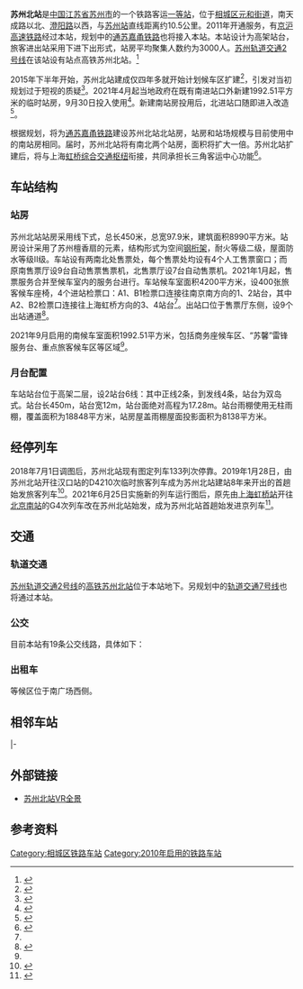 {{about|[[京沪高速铁路|京沪高速铁路]]'''苏州北站'''|[[苏州轨道交通|苏州轨道交通]]在此设立的站点|高铁苏州北站|[[苏州|苏州]]名为“苏州北站”的汽车站|苏州汽车北站}}
{{Infobox China railway station
| 车站名称 = 苏州北站
| 图片 = Suzhou North Railway Station.jpg
| 图片介绍 = 车站站房（2015年）
| 车站拼音 = Suzhoubei
| 英文名称 = Suzhoubei Railway Station<ref>{{Cite web |url=http://news.sina.com.cn/o/2012-09-18/080725196193.shtml |title=铁道部:火车站名含"东西南北"统一改用拼音 |accessdate=2016-09-05 |archive-date=2017-07-30 |archive-url=https://web.archive.org/web/20170730073100/http://news.sina.com.cn/o/2012-09-18/080725196193.shtml |dead-url=no }}</ref><ref>{{cite journal |author=[[铁道部运输局|铁道部运输局]] |journal = 铁路客货运输专刊 |year=2012 |issue=4 |title = 关于明确铁路车站站名英文译法的通知 |id = 运营运调电[2012]1911号 |page = 6}}</ref>
| 车站代码 = 66854
| 电报码 = OHH
| 拼音码 = SZB
| 车站位置 = [[中国|中国]][[江苏省|江苏省]][[苏州市|苏州市]][[相城区|相城区]]南天成路
| 坐标 = {{coord|31|25|24.87|N|120|38|20.34|E|region:CN-32_type:railwaystation|display=inline,title}}
| 归属 = [[中国铁路上海局集团|中国铁路上海局集团]][[苏州直属站|苏州直属站]]
| 线路 = [[京沪高速铁路|京沪高速铁路]]<br>[[通苏嘉铁路|通苏嘉铁路]]（规划中）
| 车站等级 = 
|connection = [[苏州轨道交通|苏州轨道交通]][[高铁苏州北站|高铁苏州北站]]<br>{{bus icon|12px|Intercity Bus}} 苏州高铁汽车客运站
| 月台数目 = 2
| 站台面 = 4
| 股道数目 = 6
}}

'''苏州北站'''是[[中国|中国]][[江苏省|江苏省]][[苏州市|苏州市]]的一个铁路客运[[一等站_(中国)|一等站]]，位于[[相城区|相城区]][[元和街道_(苏州市)|元和街道]]，南天成路以北、[[澄阳路|澄阳路]]以西，与[[苏州站|苏州站]]直线距离约10.5公里。2011年开通服务，有[[京沪高速铁路|京沪高速铁路]]经过本站，规划中的[[通苏嘉甬铁路|通苏嘉甬铁路]]也将接入本站。本站设计为高架站台，旅客进出站采用下进下出形式，站房平均聚集人数约为3000人。[[苏州轨道交通2号线|苏州轨道交通2号线]]在该站设有站点高铁苏州北站。<ref>{{cite web|url=http://www.suzhou.gov.cn/news/szxw/201106/t20110609_12156.shtml |title=京沪高铁苏州北站建设收尾 |publisher=中国苏州 |date=2011-06-09 |accessdate=2012-06-29}}</ref>

2015年下半年开始，苏州北站建成仅四年多就开始计划候车区扩建<ref>{{cite news|title=苏州高铁北站拟扩建 正在制定方案中|url=http://jiangsu.news.163.com/suzhou/15/0216/10/AIIN0U0K03300O87.html|accessdate=2016-05-29|agency=网易苏州|archiveurl=https://web.archive.org/web/20160624223409/http://jiangsu.news.163.com/suzhou/15/0216/10/AIIN0U0K03300O87.html|archivedate=2016-06-24|deadurl=yes}}</ref>，引发对当初规划过于短视的质疑<ref>{{cite web|author1=说苏|title=“迷你”的高铁苏州北站，何时能长大？！|url=http://toutiao.com/a3966173225/|website=今日头条|accessdate=2016-05-29}}</ref>。2021年4月起当地政府在既有南进站口外新建1992.51平方米的临时站房，9月30日投入使用<ref name="sbs">{{cite news|title=重磅！今天苏州北站新候车厅启用！|url=https://mp.weixin.qq.com/s/Wml4yg2cPIzjjRto0Whc9g|work=城市商报|publisher=微信公众号}}</ref>。新建南站房投用后，北进站口随即进入改造<Ref>{{cite news|title=10月起，苏州北站将启用南进站口进站|url=https://jsnews.jschina.com.cn/sz/a/202109/t20210929_2863223.shtml|publisher=中国江苏网|date=2021-09-29}}</ref>。

根据规划，将为[[通苏嘉甬铁路|通苏嘉甬铁路]]建设苏州北站北站房，站房和站场规模与目前使用中的南站房相同。届时，苏州北站将有南北两个站房，面积将扩大一倍。苏州北站扩建后，将与上海[[虹桥综合交通枢纽|虹桥综合交通枢纽]]衔接，共同承担长三角客运中心功能<ref>{{cite news |title=加入虹桥国际开放枢纽“朋友圈”，苏州相城迎来新机遇 |url=https://www.yicai.com/news/100964465.html |accessdate=2021-10-10 |work=第一财经 |date=2021-03-02}}</ref>。

== 车站结构 ==
===站房===
{{Multiple image|align     = right|direction = vertical|width     = 220
|image1=201609 North Square of Suzhoubei Station.jpg|caption1=北广场
|image2=South entrance of Suzhou North Railway Station-20211010.jpg|caption2=2021年9月启用的南进站口
|image3=201609 Arrival area of Suzhoubei Station.jpg|caption3=出站口
}}
苏州北站站房采用线下式，总长450米，总宽97.9米，建筑面积8990平方米。站房设计采用了苏州檀香扇的元素，结构形式为空间[[钢桁架|钢桁架]]，耐火等级二级，屋面防水等级Ⅱ级。车站设有两南北处售票处，每个售票处均设有4个人工售票窗口；而原南售票厅设9台自动售票售票机，北售票厅设7台自动售票机。2021年1月起，售票服务合并至候车室内的服务台进行。车站候车室面积4200平方米，设400张旅客候车座椅，4个进站检票口：A1、B1检票口连接往南京南方向的1、2站台，其中A2、B2检票口连接往上海虹桥方向的3、4站台<ref name="sbs"/>。出站口位于售票厅东侧，设9个出站通道<ref>{{cite news|title=苏州北站开行33对高铁|url=http://news.ifeng.com/gundong/detail_2011_06/17/7066219_0.shtml|publisher=凤凰网|date=2011-06-17}}</ref>。

2021年9月启用的南候车室面积1992.51平方米，包括商务座候车区、“苏馨”雷锋服务台、重点旅客候车区等区域<ref name="sbs"/>。
{{gallery
|File:Concourse of Suzhou North Railway Station-20211010.jpg|车站大堂
|File:South waiting room at Suzhou North Railway Station-20211010.jpg|2021年9月启用的南候车室
|File:Information desk of Suzhou North Railway Station-20211010.jpg|“苏馨”雷锋服务台
|File:Priotity waitng area at Suzhou North Railway Station-20211010.jpg|重点旅客候车区
|File:A1 Check in at Suzhou North Railway Station-20211010.jpg|A1检票口（现为北上非进京列车专用）
|File:B1 Check in at Suzhou North Railway Station-20211010.jpg|B1检票口（现为进京列车专用）
|File:A2 Check in at Suzhou North Railway Station-20211010.jpg|A2检票口（上海虹桥方向，仅限高峰期启用）
|File:B2 Check in at Suzhou North Railway Station-20211010.jpg|B2检票口（上海虹桥方向）
}}

===月台配置===
{{Multiple image|align     = right|direction = vertical|width     = 220
|image1=201609 Tracks at Suzhoubei Station.jpg|caption1=苏州北站站台
|image2=Platform 3 and 4 at Suzhou North Railway Station-20211010.jpg|caption2={{站|上海虹桥}}方向3、4站台
|image3=CR400AF-BZ-2249 arrived at Suzhou North Railway Station-20211030.jpg|caption3=[[复兴号CR400AF型电力动车组|CR400AF-BZ]]担当的[[京沪高速动车组列车|G5次列车]]进站
}}
车站站台位于高架二层，设2站台6线：其中正线2条，到发线4条，站台为双岛式。站台长450m，站台宽12m，站台面绝对高程为17.28m。站台雨棚使用无柱雨棚，覆盖面积为18848平方米，站房屋盖雨棚屋面投影面积为8138平方米。
{{RailStStart|北|高空|w3=300}}
{{RailStLine|5|4|'''东→''' 往[[上海虹桥站|上海虹桥]]方向|}}
{{RailStPlatform|岛}}
{{RailStLine|3|3|'''东→''' 往[[上海虹桥站|上海虹桥]]方向|}}
{{RailStLine|1|无|line=[[京沪高速铁路|京沪高速铁路]]下行|station=[[上海虹桥站|上海虹桥站]]|dir=(r)}}
{{RailStLine|2|无|line=[[京沪高速铁路|京沪高速铁路]]上行|station=[[北京南站|北京南站]]|dir=(l)}}
{{RailStLine|4|2|'''←西''' 往[[南京南站|南京南]]・[[济南西站|济南西]]・[[北京南站|北京南]]方向|}}
{{RailStPlatform|岛}}
{{RailStLine|6|1|'''←西''' 往[[南京南站|南京南]]・[[济南西站|济南西]]・[[北京南站|北京南]]方向|}}
{{RailStEnd|南|高空|}}

== 经停列车 ==
2018年7月1日调图后，苏州北站现有图定列车133列次停靠。2019年1月28日，由苏州北站开往汉口站的D4210次临时旅客列车成为苏州北站建站8年来开出的首趟始发旅客列车<ref>{{Cite web|title=高铁苏州北站首个始发班次列车发车 到汉口仅需三个多小时|url=http://www.subaonet.com/2019/0129/2399448.shtml|work=苏州新闻网|accessdate=2019-01-29|author=|date=|publisher=}}</ref>。2021年6月25日实施新的列车运行图后，原先由[[上海虹桥站|上海虹桥站]]开往[[北京南站|北京南站]]的G4次列车改在苏州北站始发，成为苏州北站首趟始发进京列车<ref>{{cite news |author1=王薇 |title=复兴号智能型动车开行范围将“扩容” |url=http://bj.people.com.cn/n2/2021/0614/c14540-34775494.html |accessdate=2021-06-16 |work=北京青年报 |date=2021-06-14}}</ref>。

==交通==
{{Multiple image|align     = right|direction = vertical|width     = 220
|image1=201609 SZRT Suzhou Nort Railway Station.jpg|caption1=[[高铁苏州北站|高铁苏州北站]]进站口位于车站东北侧
}}
===轨道交通===
[[苏州轨道交通2号线|苏州轨道交通2号线]]的[[高铁苏州北站|高铁苏州北站]]位于本站地下。另规划中的[[苏州轨道交通7号线|轨道交通7号线]]也将通过本站。
===公交===
目前本站有19条公交线路，具体如下：
{{苏州公交线路简单列表|station=京沪高铁苏州北站|3|83|83区间|84|811|813|823|824|866|871|873|877|快7|夜4|夜7|夜9|珍珠宝石城|中汽零大厦}}
{{苏州公交线路简单列表|station=高铁苏州北站东|832}}

=== 出租车 ===
等候区位于南广场西侧。

==相邻车站==
{{start rail box|[[中国铁路|中国铁路]]}}
{{s-inop|[[无锡东站|无锡东站]]|{{站|北京南}}方向}}
{{s-line|[[京沪高速铁路|京沪高速铁路]]<br />← 26km 苏州北站 32km →}}
{{s-inop|[[昆山南站|昆山南站]]|{{站|上海虹桥}}方向}}
|-
{{s-inop|[[常熟西站|常熟西站]]|{{站|南通西}}方向}}
{{s-line|[[通苏嘉铁路|通苏嘉铁路]]<br />苏州北站}}
{{s-inop|[[苏州园区站|苏州园区站]]|{{站|嘉兴南}}方向}}
{{s-end}}

==外部链接==
{{commonscat|Suzhoubei Railway Station}}
*[http://720yun.com/t/4dgm6989wd0rd7g8iw?pano_id=OQlG4KMlsbRBD1j4 苏州北站VR全景]

==参考资料==
{{reflist}}

{{苏州铁路车站}}
{{京沪高速铁路}}
{{通苏嘉铁路}}

[[Category:相城区铁路车站|Category:相城区铁路车站]]
[[Category:2010年启用的铁路车站|Category:2010年启用的铁路车站]]